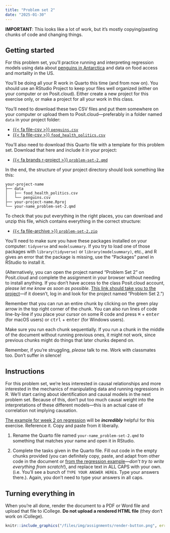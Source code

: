 ```yaml
---
title: "Problem set 2"
date: "2025-01-30"
---
```


:::{.callout-note}
**IMPORTANT**: This looks like a lot of work, but it's mostly copying/pasting chunks of code and changing things. 
:::

## Getting started

For this problem set, you'll practice running and interpreting regression models using data about [penguins in Antarctica](https://github.com/allisonhorst/palmerpenguins) and data on food access and mortality in the US.

You'll be doing all your R work in Quarto this time (and from now on). You should use an RStudio Project to keep your files well organized (either on your computer or on Posit.cloud). Either create a new project for this exercise only, or make a project for all your work in this class.

You'll need to download these two CSV files and put them somewhere on your computer or upload them to Posit.cloud—preferably in a folder named `data` in your project folder:

- [{{< fa file-csv >}} `penguins.csv`](/files/data/package_data/penguins.csv)
- [{{< fa file-csv >}} `food_health_politics.csv`](/files/data/external_data/food_health_politics.csv)

You'll also need to download this Quarto file with a template for this problem set. Download that here and include it in your project:

- [{{< fa brands r-project >}} `problem-set-2.qmd`](/projects/problem-set-2/your-name_problem-set-2.qmd)

In the end, the structure of your project directory should look something like this:

```text
your-project-name
├── data
│   ├── food_health_politics.csv
│   └── penguins.csv
├── your-project-name.Rproj
└── your-name_problem-set-2.qmd
```

To check that you put everything in the right places, you can download and unzip this file, which contains everything in the correct structure:

- [{{< fa file-archive >}} `problem-set-2.zip`](/projects/problem-set-2.zip)

You'll need to make sure you have these packages installed on your computer: `tidyverse` and `modelsummary`. If you try to load one of those packages with `library(tidyverse)` or `library(modelsummary)`, etc., and R gives an error that the package is missing, use the "Packages" panel in RStudio to install it.

(Alternatively, you can open the project named "Problem Set 2" on Posit.cloud and complete the assignment in your browser without needing to install anything. If you don't have access to the class Posit.cloud account, *please let me know as soon as possible*. [This link should take you to the project](https://posit.cloud/spaces/599025/content/9520186)—if it doesn't, log in and look for the project named "Problem Set 2.")

Remember that you can run an entire chunk by clicking on the green play arrow in the top right corner of the chunk. You can also run lines of code line-by-line if you place your cursor on some R code and press <kbd>⌘</kbd> + <kbd>enter</kbd> (for macOS users) or <kbd>ctrl</kbd> + <kbd>enter</kbd> (for Windows users).

Make sure you run each chunk sequentially. If you run a chunk in the middle of the document without running previous ones, it might not work, since previous chunks might do things that later chunks depend on.

Remember, if you're struggling, *please* talk to me. Work with classmates too. Don't suffer in silence!


## Instructions

For this problem set, we're less interested in causal relationships and more interested in the mechanics of manipulating data and running regressions in R. We'll start caring about identification and causal models in the next problem set. Because of this, don't put too much causal weight into the interpretations of these different models—this is an actual case of correlation not implying causation.

[The example for week 2 on regression](/example/regression.qmd) will be ***incredibly*** helpful for this exercise. Reference it. Copy and paste from it liberally.

1. Rename the Quarto file named `your-name_problem-set-2.qmd` to something that matches your name and open it in RStudio.

2. Complete the tasks given in the Quarto file. Fill out code in the empty chunks provided (you can definitely copy, paste, and adapt from other code in the document or [from the regression example](/example/regression.qmd)—*don't try to write everything from scratch!*), and replace text in ALL CAPS with your own. (i.e. You'll see a bunch of `TYPE YOUR ANSWER HERE`s. Type your answers there.). Again, you don't need to type your answers in all caps.


## Turning everything in

When you're all done, render the document to a PDF or Word file and upload that file to iCollege. **Do not upload a rendered HTML file** (they don't work on iCollege).

```r
knitr::include_graphics("/files/img/assignments/render-button.png", error = FALSE)
```
